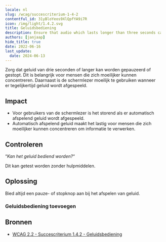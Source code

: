 ```yaml
---
locale: nl
slug: /wcag/succescriterium-1-4-2
contentful_id: 31yBloYeos9XlQpfYA9i7R
icon: /img/light/1.4.2.svg
title: Geluidsbediening
description: Ensure that audio which lasts longer than three seconds can be paused or stopped.
authors: [janjaap]
hide_title: true
date: 2022-06-16
last_update:
  date: 2024-06-13
---
```


<Hero
  title="Geluidsbediening"
  image="/img/light/1.4.2.svg"
  alt="WCAG 1.4.2 - Logo"
  prefix="Succescriterium 1.4.2"
  suffix="Niveau A"
/>

Zorg dat geluid van drie seconden of langer kan worden gepauzeerd of gestopt. Dit is belangrijk voor mensen die zich moeilijker kunnen concentreren. Daarnaast is de schermlezer moeilijk te gebruiken wanneer er tegelijkertijd geluid wordt afgespeeld.

## Impact

- Voor gebruikers van de schermlezer is het storend als er automatisch afspelend geluid wordt afgespeeld.
- Automatisch afspelend geluid maakt het lastig voor mensen die zich moeilijker kunnen concentreren om informatie te verwerken.

## Controleren

“*Kan het geluid bediend worden?*“

Dit kan getest worden zonder hulpmiddelen.

## Oplossing

Bied altijd een pauze- of stopknop aan bij het afspelen van geluid.

### Geluidsbediening toevoegen

<CodeSample id="media-audio-control" locale="nl"/>

## Bronnen

- [WCAG 2.2 - Succescriterium 1.4.2 - Geluidsbediening](https://www.w3.org/Translations/WCAG22-nl/#geluidsbediening)
